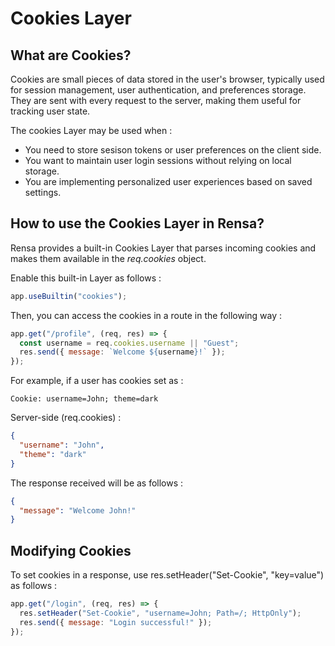 # Cookies Layer

## What are Cookies?

Cookies are small pieces of data stored in the user's browser, typically used for session management, user authentication, and preferences storage. They are sent with every request to the server, making them useful for tracking user state.

The cookies Layer may be used when :
- You need to store sesison tokens or user preferences on the client side.
- You want to maintain user login sessions without relying on local storage.
- You are implementing personalized user experiences based on saved settings.

## How to use the Cookies Layer in Rensa?

Rensa provides a built-in Cookies Layer that parses incoming cookies and makes them available in the _req.cookies_ object.

Enable this built-in Layer as follows :
```js
app.useBuiltin("cookies");
```

Then, you can access the cookies in a route in the following way :
```js
app.get("/profile", (req, res) => {
  const username = req.cookies.username || "Guest";
  res.send({ message: `Welcome ${username}!` });
});
```

For example, if a user has cookies set as :
```Request Headers
Cookie: username=John; theme=dark
```

Server-side (req.cookies) :
```json
{
  "username": "John",
  "theme": "dark"
}
```

The response received will be as follows :
```json
{
  "message": "Welcome John!"
}
```

## Modifying Cookies

To set cookies in a response, use res.setHeader("Set-Cookie", "key=value") as follows :
```js
app.get("/login", (req, res) => {
  res.setHeader("Set-Cookie", "username=John; Path=/; HttpOnly");
  res.send({ message: "Login successful!" });
});
```
